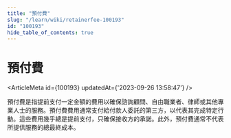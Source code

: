 ```yaml
---
title: "預付費"
slug: "/learn/wiki/retainerfee-100193"
id: "100193"
hide_table_of_contents: true
---
```



# 預付費

<ArticleMeta id={100193} updatedAt={'2023-09-26 13:58:47'} />
<div className='border-solid border-b border-t-0 my-4 border-[var(--ifm-color-gray-300)]' />

預付費是指提前支付一定金額的費用以確保諮詢顧問、自由職業者、律師或其他專業人士的服務。預付費費用通常支付給付款人委託的第三方，以代表其完成特定行動。這些費用幾乎總是提前支付，只確保接收方的承諾。此外，預付費通常不代表所提供服務的總最終成本。

